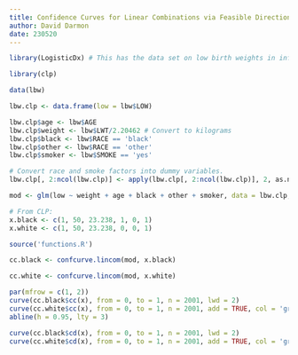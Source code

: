 ```yaml
---
title: Confidence Curves for Linear Combinations via Feasible Direction Optimization
author: David Darmon
date: 230520
---
```


```r
library(LogisticDx) # This has the data set on low birth weights in infants
```

```r
library(clp)
```

```r
data(lbw)

lbw.clp <- data.frame(low = lbw$LOW)

lbw.clp$age <- lbw$AGE
lbw.clp$weight <- lbw$LWT/2.20462 # Convert to kilograms
lbw.clp$black <- lbw$RACE == 'black'
lbw.clp$other <- lbw$RACE == 'other'
lbw.clp$smoker <- lbw$SMOKE == 'yes'

# Convert race and smoke factors into dummy variables.
lbw.clp[, 2:ncol(lbw.clp)] <- apply(lbw.clp[, 2:ncol(lbw.clp)], 2, as.numeric)
```


```r
mod <- glm(low ~ weight + age + black + other + smoker, data = lbw.clp, family = binomial)

# From CLP:
x.black <- c(1, 50, 23.238, 1, 0, 1)
x.white <- c(1, 50, 23.238, 0, 0, 1)
```

```r
source('functions.R')
```


```r
cc.black <- confcurve.lincom(mod, x.black)
```


```r
cc.white <- confcurve.lincom(mod, x.white)
```

```r
par(mfrow = c(1, 2))
curve(cc.black$cc(x), from = 0, to = 1, n = 2001, lwd = 2)
curve(cc.white$cc(x), from = 0, to = 1, n = 2001, add = TRUE, col = 'grey')
abline(h = 0.95, lty = 3)

curve(cc.black$cd(x), from = 0, to = 1, n = 2001, lwd = 2)
curve(cc.white$cd(x), from = 0, to = 1, n = 2001, add = TRUE, col = 'grey')
```
